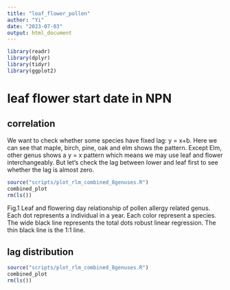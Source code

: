 ```yaml
---
title: "leaf_flower_pollen"
author: "Yi"
date: "2023-07-03"
output: html_document
---
```


```r
library(readr)
library(dplyr)
library(tidyr)
library(ggplot2)
```

# leaf flower start date in NPN 

## correlation

We want to check whether some species have fixed lag: y = x+b. Here we can see that maple, birch, pine, oak and elm shows the pattern. Except Elm, other genus shows a y = x pattern which means we may use leaf and flower interchangeably. But let's check the lag between lower and leaf first to see whether the lag is almost zero.

```r
source("scripts/plot_rlm_combined_8genuses.R")
combined_plot
rm(ls())
```

Fig.1 Leaf and flowering day relationship of pollen allergy related genus. Each dot represents a individual in a year. Each color represent a species. The wide black line represents the total dots robust linear regression. The thin black line is the 1:1 line.


## lag distribution

```r
source("scripts/plot_rlm_combined_8genuses.R")
combined_plot
rm(ls())
```

